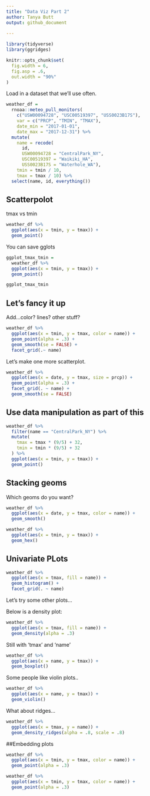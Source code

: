 ```yaml
---
title: "Data Viz Part 2"
author: Tanya Butt
output: github_document
  
---
```


```r
library(tidyverse)
library(ggridges)

knitr::opts_chunk$set(
  fig.width = 6,
  fig.asp = .6, 
  out.width = "90%"
)
```
Load in a dataset that we'll use often.
```r
weather_df = 
  rnoaa::meteo_pull_monitors(
    c("USW00094728", "USC00519397", "USS0023B17S"),
    var = c("PRCP", "TMIN", "TMAX"), 
    date_min = "2017-01-01",
    date_max = "2017-12-31") %>% 
  mutate(
    name = recode(
      id, 
      USW00094728 = "CentralPark_NY", 
      USC00519397 = "Waikiki_HA",
      USS0023B17S = "Waterhole_WA"),
    tmin = tmin / 10,
    tmax = tmax / 10) %>%
  select(name, id, everything())
```

## Scatterpolot

tmax vs tmin

```r
weather_df %>% 
  ggplot(aes(x = tmin, y = tmax)) +
  geom_point()
```

You can save gglots

```r
ggplot_tmax_tmin = 
  weather_df %>% 
  ggplot(aes(x = tmin, y = tmax)) +
  geom_point()

ggplot_tmax_tmin
```

## Let's fancy it up

Add...color? lines? other stuff?

```r
weather_df %>% 
  ggplot(aes(x = tmin, y = tmax, color = name)) +
  geom_point(alpha = .3) +
  geom_smooth(se = FALSE) +
  facet_grid(.~ name)
```

Let's make one more scatterplot.

```r
weather_df %>% 
  ggplot(aes(x = date, y = tmax, size = prcp)) +
  geom_point(alpha = .3) +
  facet_grid(. ~ name) +
  geom_smooth(se = FALSE)
```

## Use data manipulation as part of this

```r
weather_df %>% 
  filter(name == "CentralPark_NY") %>% 
  mutate(
    tmax = tmax * (9/5) + 32, 
    tmin = tmin * (9/5) + 32
  ) %>% 
  ggplot(aes(x = tmin, y = tmax)) + 
  geom_point()
```

## Stacking geoms

Which geoms do you want?

```r
weather_df %>% 
  ggplot(aes(x = date, y = tmax, color = name)) +
  geom_smooth()
```

```r
weather_df %>% 
  ggplot(aes(x = tmin, y = tmax)) +
  geom_hex()
```

## Univariate PLots

```r
weather_df %>% 
  ggplot(aes(x = tmax, fill = name)) + 
  geom_histogram() +
  facet_grid(. ~ name)
```

Let's try some other plots...

Below is a density plot:
```r
weather_df %>% 
  ggplot(aes(x = tmax, fill = name)) +
  geom_density(alpha = .3)
```

Still with 'tmax' and 'name'
```r
weather_df %>% 
  ggplot(aes(x = name, y = tmax)) +
  geom_boxplot()
```

Some people like violin plots..
```r
weather_df %>% 
  ggplot(aes(x = name, y = tmax)) +
  geom_violin()
```

What about ridges...

```r
weather_df %>% 
  ggplot(aes(x = tmax, y = name)) +
  geom_density_ridges(alpha = .8, scale = .8)
```


##Embedding plots

```r
weather_df %>% 
  ggplot(aes(x = tmin, y = tmax, color = name)) +
  geom_point(alpha = .3)
```

```r
weather_df %>% 
  ggplot(aes(x = tmin, y = tmax, color = name)) +
  geom_point(alpha = .3)
```
